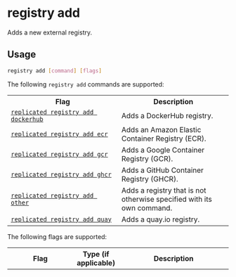 
# registry add

Adds a new external registry.

## Usage

```bash
registry add [command] [flags]
```

The following `registry add` commands are supported:

<table>
<tr>
  <th width="50%">Flag</th>
  <th width="50%">Description</th>
</tr>
  <tr>
    <td><a href="replicated-cli-registry-add-dockerhub"><code>replicated registry add dockerhub</code></a></td>
    <td>Adds a DockerHub registry.</td>
  </tr>
  <tr>
    <td><a href="replicated-cli-registry-add-ecr"><code>replicated registry add ecr</code></a></td>
    <td>Adds an Amazon Elastic Container Registry (ECR).</td>
  </tr>
  <tr>
    <td><a href="replicated-cli-registry-add-gcr"><code>replicated registry add gcr</code></a></td>
    <td>Adds a Google Container Registry (GCR).</td>
  </tr>
  <tr>
    <td><a href="replicated-cli-registry-add-ghcr"><code>replicated registry add ghcr</code></a></td>
    <td>Adds a GitHub Container Registry (GHCR).</td>
  </tr>
  <tr>
    <td><a href="replicated-cli-registry-add-other"><code>replicated registry add other</code></a></td>
    <td>Adds a registry that is not otherwise specified with its own command.</td>
  </tr>
  <tr>
    <td><a href="replicated-cli-registry-add-quay"><code>replicated registry add quay</code></a></td>
    <td>Adds a quay.io registry.</td>
  </tr>
</table>

The following flags are supported:

<table>
  <tr>
    <th width="30%">Flag</th>
    <th width="20%">Type (if applicable)</th>
    <th width="50%">Description</th>
  </tr>
  <App/>
  <Help/>
  <SkipValidation/>
  <Token/>
</table>

